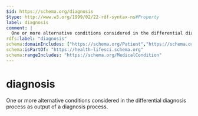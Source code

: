 ```yaml
---
$id: https://schema.org/diagnosis
$type: http://www.w3.org/1999/02/22-rdf-syntax-ns#Property
label: diagnosis
comment: |
  One or more alternative conditions considered in the differential diagnosis process as output of a diagnosis process.
rdfs:label: "diagnosis"
schema:domainIncludes: ["https://schema.org/Patient","https://schema.org/DDxElement"]
schema:isPartOf: "https://health-lifesci.schema.org"
schema:rangeIncludes: "https://schema.org/MedicalCondition"
---
```


# diagnosis

One or more alternative conditions considered in the differential diagnosis process as output of a diagnosis process.

